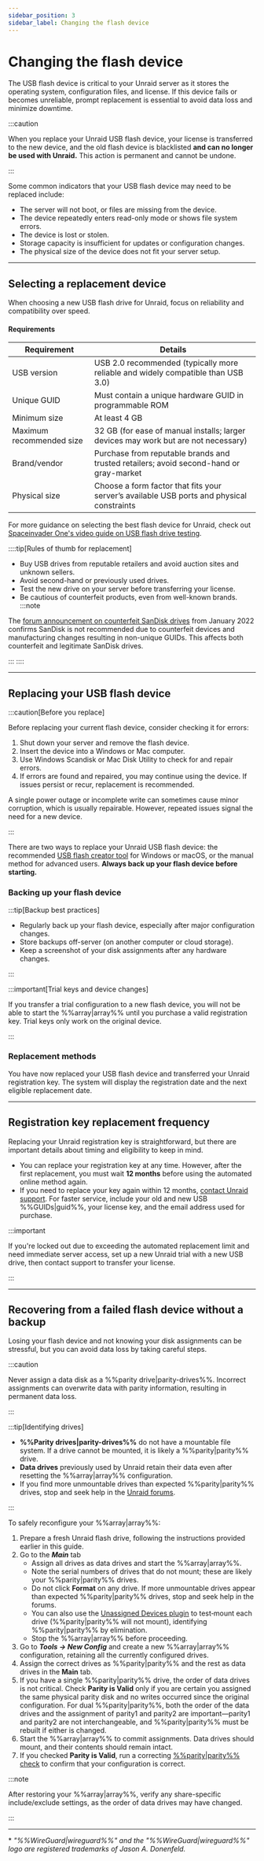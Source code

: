 ```yaml
---
sidebar_position: 3
sidebar_label: Changing the flash device
---
```



# Changing the flash device

The USB flash device is critical to your Unraid server as it stores the operating system, configuration files, and license. If this device fails or becomes unreliable, prompt replacement is essential to avoid data loss and minimize downtime.

:::caution

When you replace your Unraid USB flash device, your license is transferred to the new device, and the old flash device is blacklisted **and can no longer be used with Unraid.** This action is permanent and cannot be undone.

:::

Some common indicators that your USB flash device may need to be replaced include:

- The server will not boot, or files are missing from the device.
- The device repeatedly enters read-only mode or shows file system errors.
- The device is lost or stolen.
- Storage capacity is insufficient for updates or configuration changes.
- The physical size of the device does not fit your server setup.

---

## Selecting a replacement device

When choosing a new USB flash drive for Unraid, focus on reliability and compatibility over speed.

<h4>Requirements</h4>

| Requirement              | Details                                                                                   |
| ------------------------ | ----------------------------------------------------------------------------------------- |
| USB version              | USB 2.0 recommended (typically more reliable and widely compatible than USB 3.0)          |
| Unique GUID              | Must contain a unique hardware GUID in programmable ROM                                   |
| Minimum size             | At least 4 GB                                                                             |
| Maximum recommended size | 32 GB (for ease of manual installs; larger devices may work but are not necessary)        |
| Brand/vendor             | Purchase from reputable brands and trusted retailers; avoid second-hand or gray-market    |
| Physical size            | Choose a form factor that fits your server’s available USB ports and physical constraints |

For more guidance on selecting the best flash device for Unraid, check out [Spaceinvader One's video guide on USB flash drive testing](https://www.youtube.com/watch?v=jjkaidlZmgs).

::::tip[Rules of thumb for replacement]
- Buy USB drives from reputable retailers and avoid auction sites and unknown sellers.
- Avoid second-hand or previously used drives.
- Test the new drive on your server before transferring your license.
- Be cautious of counterfeit products, even from well-known brands.
:::note

The [forum announcement on counterfeit SanDisk drives](https://forums.unraid.net/topic/119052-psa-on-sandisk-usbs/) from January 2022 confirms SanDisk is not recommended due to counterfeit devices and manufacturing changes resulting in non-unique GUIDs. This affects both counterfeit and legitimate SanDisk drives.

:::
::::

---

## Replacing your USB flash device

:::caution[Before you replace]

Before replacing your current flash device, consider checking it for errors:

1. Shut down your server and remove the flash device.
2. Insert the device into a Windows or Mac computer.
3. Use Windows Scandisk or Mac Disk Utility to check for and repair errors.
4. If errors are found and repaired, you may continue using the device. If issues persist or recur, replacement is recommended.

A single power outage or incomplete write can sometimes cause minor corruption, which is usually repairable. However, repeated issues signal the need for a new device.

:::

There are two ways to replace your Unraid USB flash device: the recommended [USB flash creator tool](https://unraid.net/download) for Windows or macOS, or the manual method for advanced users. **Always back up your flash device before starting.**

### Backing up your flash device

<Tabs>
  <TabItem value="webgui" label="Using the WebGUI" default>
    <BackupUsingWebGUI />
  </TabItem>

  <TabItem value="manual" label="Manual copy">
    <BackupManualMethod />
  </TabItem>
</Tabs>

:::tip[Backup best practices]

- Regularly back up your flash device, especially after major configuration changes.
- Store backups off-server (on another computer or cloud storage).
- Keep a screenshot of your disk assignments after any hardware changes.

:::

:::important[Trial keys and device changes]

If you transfer a trial configuration to a new flash device, you will not be able to start the %%array|array%% until you purchase a valid registration key. Trial keys only work on the original device.

:::

### Replacement methods

<Tabs>
  <TabItem value="creator" label="Using the USB flash creator" default>
    <ReplacementUsingCreator />
  </TabItem>

  <TabItem value="manual" label="Manual method">
    <ReplacementManualMethod />
  </TabItem>
</Tabs>

You have now replaced your USB flash device and transferred your Unraid registration key. The system will display the registration date and the next eligible replacement date.

---

## Registration key replacement frequency

Replacing your Unraid registration key is straightforward, but there are important details about timing and eligibility to keep in mind.

- You can replace your registration key at any time. However, after the first replacement, you must wait **12 months** before using the automated online method again.
- If you need to replace your key again within 12 months, [contact Unraid support](https://unraid.net/contact). For faster service, include your old and new USB %%GUIDs|guid%%, your license key, and the email address used for purchase.

:::important

If you're locked out due to exceeding the automated replacement limit and need immediate server access, set up a new Unraid trial with a new USB drive, then contact support to transfer your license.

:::

---

## Recovering from a failed flash device without a backup

Losing your flash device and not knowing your disk assignments can be stressful, but you can avoid data loss by taking careful steps.

:::caution

Never assign a data disk as a %%parity drive|parity-drives%%. Incorrect assignments can overwrite data with parity information, resulting in permanent data loss.

:::

:::tip[Identifying drives]

- **%%Parity drives|parity-drives%%** do not have a mountable file system. If a drive cannot be mounted, it is likely a %%parity|parity%% drive.
- **Data drives** previously used by Unraid retain their data even after resetting the %%array|array%% configuration.
- If you find more unmountable drives than expected %%parity|parity%% drives, stop and seek help in the [Unraid forums](https://forums.unraid.net/).

:::

To safely reconfigure your %%array|array%%:

1. Prepare a fresh Unraid flash drive, following the instructions provided earlier in this guide.
2. Go to the ***Main*** tab
   - Assign all drives as data drives and start the %%array|array%%.
   - Note the serial numbers of drives that do not mount; these are likely your %%parity|parity%% drives.
   - Do not click **Format** on any drive. If more unmountable drives appear than expected %%parity|parity%% drives, stop and seek help in the forums.
   - You can also use the [Unassigned Devices plugin](https://unraid.net/community/apps?q=Unassigned%20Devices) to test‑mount each drive (%%parity|parity%% will not mount), identifying %%parity|parity%% by elimination.
   - Stop the %%array|array%% before proceeding.
3. Go to ***Tools → New Config*** and create a new %%array|array%% configuration, retaining all the currently configured drives.
4. Assign the correct drives as %%parity|parity%% and the rest as data drives in the **Main** tab.
5. If you have a single %%parity|parity%% drive, the order of data drives is not critical. Check **Parity is Valid** only if you are certain you assigned the same physical parity disk and no writes occurred since the original configuration. For dual %%parity|parity%%, both the order of the data drives and the assignment of parity1 and parity2 are important—parity1 and parity2 are not interchangeable, and %%parity|parity%% must be rebuilt if either is changed.
6. Start the %%array|array%% to commit assignments. Data drives should mount, and their contents should remain intact.
7. If you checked **Parity is Valid**, run a correcting [%%parity|parity%% check](../../using-unraid-to/manage-storage/array/array-health-and-maintenance.mdx#parity-checks) to confirm that your configuration is correct.

:::note

After restoring your %%array|array%%, verify any share-specific include/exclude settings, as the order of data drives may have changed.

:::

---

\* *"%%WireGuard|wireguard%%" and the "%%WireGuard|wireguard%%" logo are registered trademarks of Jason A. Donenfeld.*
